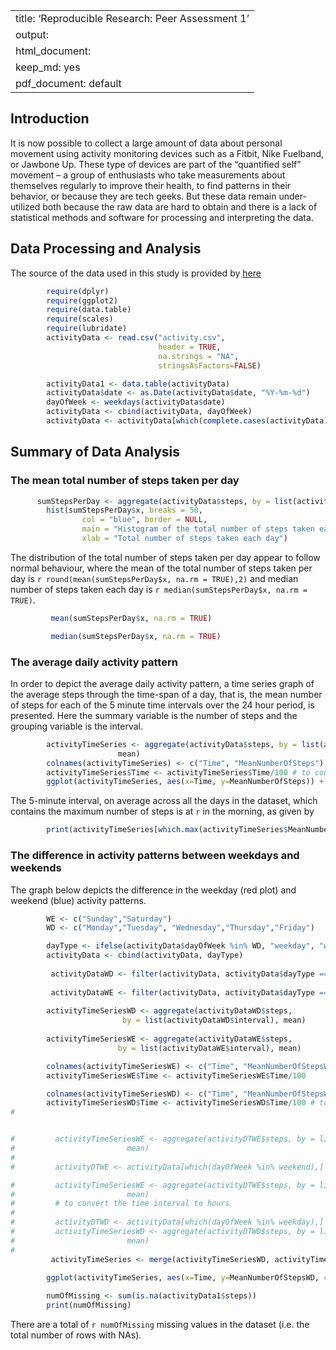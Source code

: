 
---
title: 'Reproducible Research: Peer Assessment 1'
output:
  html_document:
    keep_md: yes
  pdf_document: default
---

## Introduction

It is now possible to collect a large amount of data about personal movement using activity monitoring devices such as a Fitbit, Nike Fuelband, or Jawbone Up. These type of devices are part of the “quantified self” movement – a group of enthusiasts who take measurements about themselves regularly to improve their health, to find patterns in their behavior, or because they are tech geeks. But these data remain under-utilized both because the raw data are hard to obtain and there is a lack of statistical methods and software for processing and interpreting the data.

## Data Processing and Analysis

The source of the data used in this study is provided by [here](https://d396qusza40orc.cloudfront.net/repdata%2Fdata%2Factivity.zip)

```r
        require(dplyr)
        require(ggplot2)
        require(data.table)
        require(scales)
        require(lubridate)
        activityData <- read.csv("activity.csv", 
                                 header = TRUE, 
                                 na.strings = "NA",
                                 stringsAsFactors=FALSE)

        activityData1 <- data.table(activityData)
        activityData$date <- as.Date(activityData$date, "%Y-%m-%d") 
        dayOfWeek <- weekdays(activityData$date)
        activityData <- cbind(activityData, dayOfWeek)
        activityData <- activityData[which(complete.cases(activityData)),]
```


## Summary of Data Analysis

### The mean total number of steps taken per day

```r
      sumStepsPerDay <- aggregate(activityData$steps, by = list(activityData$date), sum)
        hist(sumStepsPerDay$x, breaks = 50,
                col = "blue", border = NULL,
                main = "Histogram of the total number of steps taken each day",
                xlab = "Total number of steps taken each day")
```

The distribution of the total number of steps taken per day appear to follow normal behaviour, where the mean of the total number of steps taken per day is `r round(mean(sumStepsPerDay$x, na.rm = TRUE),2)` and median number of steps taken each day is `r median(sumStepsPerDay$x, na.rm = TRUE)`.
```r
         mean(sumStepsPerDay$x, na.rm = TRUE)
```


```r
         median(sumStepsPerDay$x, na.rm = TRUE)
```

### The average daily activity pattern
In order to depict the average daily activity pattern, a time series graph of the average steps through the time-span of a day, that is, the mean number of steps for each of the 5 minute time intervals over the 24 hour period, is presented.
Here the summary variable is the number of steps and the grouping variable is the interval.

```r
        
        activityTimeSeries <- aggregate(activityData$steps, by = list(activityData$interval), 
                        mean)
        colnames(activityTimeSeries) <- c("Time", "MeanNumberOfSteps")
        activityTimeSeries$Time <- activityTimeSeries$Time/100 # to convert the time interval to hours
        ggplot(activityTimeSeries, aes(x=Time, y=MeanNumberOfSteps)) + geom_line() + xlab("Time(Hours)") + ylab("Mean number of steps")
```


The 5-minute interval, on average across all the days in the dataset, which contains the maximum number of steps is at `r ` in the morning, as given by
```r
        print(activityTimeSeries[which.max(activityTimeSeries$MeanNumberOfSteps),])
```


### The difference in activity patterns between weekdays and weekends

The graph below depicts the difference in the weekday (red plot) and weekend (blue) activity patterns.
```r
        WE <- c("Sunday","Saturday")
        WD <- c("Monday","Tuesday", "Wednesday","Thursday","Friday")

        dayType <- ifelse(activityData$dayOfWeek %in% WD, "weekday", "weekend")
        activityData <- cbind(activityData, dayType)
  
         activityDataWD <- filter(activityData, activityData$dayType == "weekday")
 
         activityDataWE <- filter(activityData, activityData$dayType == "weekend")
 
        activityTimeSeriesWD <- aggregate(activityDataWD$steps, 
                         by = list(activityDataWD$interval), mean)
 
        activityTimeSeriesWE <- aggregate(activityDataWE$steps, 
                        by = list(activityDataWE$interval), mean)

        colnames(activityTimeSeriesWE) <- c("Time", "MeanNumberOfStepsWE")
        activityTimeSeriesWE$Time <- activityTimeSeriesWE$Time/100 

        colnames(activityTimeSeriesWD) <- c("Time", "MeanNumberOfStepsWD")
        activityTimeSeriesWD$Time <- activityTimeSeriesWD$Time/100 # to convert the time interval to hours
# 


#         activityTimeSeriesWE <- aggregate(activityDTWE$steps, by = list(activityDTWE$interval), 
#                         mean)
# 
#         activityDTWE <- activityData[which(dayOfWeek %in% weekend),]

#         activityTimeSeriesWE <- aggregate(activityDTWE$steps, by = list(activityDTWE$interval), 
#                         mean)
#         # to convert the time interval to hours
# 
#         activityDTWD <- activityData[which(dayOfWeek %in% weekday),]
#         activityTimeSeriesWD <- aggregate(activityDTWD$steps, by = list(activityDTWD$interval), 
#                         mean)
# 
         activityTimeSeries <- merge(activityTimeSeriesWD, activityTimeSeriesWE, "Time")
 
        ggplot(activityTimeSeries, aes(x=Time, y=MeanNumberOfStepsWD, color = "Weekdays")) + geom_line() + xlab("Time(Hours)") + ylab("Mean number of steps") +   geom_line(aes(x=Time, y=MeanNumberOfStepsWE, color = "Weekends")) + scale_colour_manual("", breaks = c("Weekdays", "Weekends"), values = c("red", "blue"))
```

```r
        numOfMissing <- sum(is.na(activityData1$steps))
        print(numOfMissing)
```


There are a total of `r numOfMissing ` missing values in the dataset (i.e. the total number of rows with NAs).


















